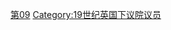 {{United Kingdom MPs by Parliament header|9}}
[[Category:各届别英国下议院议员|第09]]
[[Category:19世纪英国下议院议员|Category:19世纪英国下议院议员]]